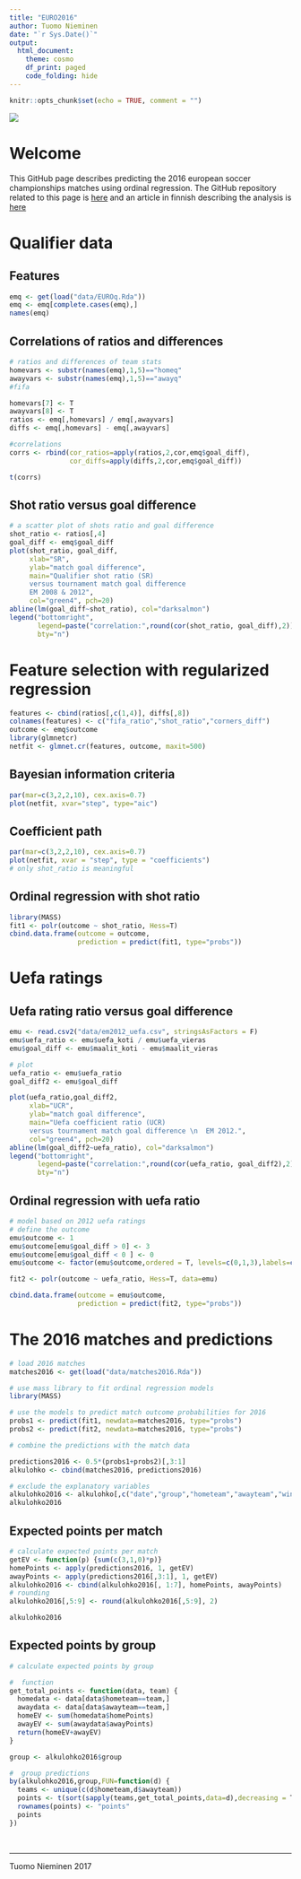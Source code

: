```yaml
---
title: "EURO2016"
author: Tuomo Nieminen
date: "`r Sys.Date()`"
output: 
  html_document:
    theme: cosmo
    df_print: paged
    code_folding: hide
---
```


```r
knitr::opts_chunk$set(echo = TRUE, comment = "")
```

![](em_quarters.png)

# Welcome

This GitHub page describes predicting the 2016 european soccer championships matches using ordinal regression. The GitHub repository related to this page is [here](https://github.com/TuomoNieminen/EURO2016) and an article in finnish describing the analysis is [here](http://tyyppiarvo.com/2016/06/jalkapallossa-kannattaa-laukoa-ennustimme-em-turnauksen-alkuvaiheen-ottelut-ja-jatkoonmenijat/)

# Qualifier data

## Features

```r

emq <- get(load("data/EUROq.Rda"))
emq <- emq[complete.cases(emq),]
names(emq)

```

## Correlations of ratios and differences

```r

# ratios and differences of team stats
homevars <- substr(names(emq),1,5)=="homeq"
awayvars <- substr(names(emq),1,5)=="awayq"
#fifa

homevars[7] <- T
awayvars[8] <- T
ratios <- emq[,homevars] / emq[,awayvars]
diffs <- emq[,homevars] - emq[,awayvars]

#correlations
corrs <- rbind(cor_ratios=apply(ratios,2,cor,emq$goal_diff),
               cor_diffs=apply(diffs,2,cor,emq$goal_diff))

t(corrs)
```

## Shot ratio versus goal difference

```r

# a scatter plot of shots ratio and goal difference
shot_ratio <- ratios[,4]
goal_diff <- emq$goal_diff
plot(shot_ratio, goal_diff,
     xlab="SR", 
     ylab="match goal difference",
     main="Qualifier shot ratio (SR) 
     versus tournament match goal difference 
     EM 2008 & 2012",
     col="green4", pch=20)
abline(lm(goal_diff~shot_ratio), col="darksalmon")
legend("bottomright",
       legend=paste("correlation:",round(cor(shot_ratio, goal_diff),2)),
       bty="n")

```


# Feature selection with regularized regression 

```r

features <- cbind(ratios[,c(1,4)], diffs[,8])
colnames(features) <- c("fifa_ratio","shot_ratio","corners_diff")
outcome <- emq$outcome
library(glmnetcr)
netfit <- glmnet.cr(features, outcome, maxit=500)
```

## Bayesian information criteria

```r

par(mar=c(3,2,2,10), cex.axis=0.7)
plot(netfit, xvar="step", type="aic")
```

## Coefficient path

```r
par(mar=c(3,2,2,10), cex.axis=0.7)
plot(netfit, xvar = "step", type = "coefficients")
# only shot_ratio is meaningful
```

## Ordinal regression with shot ratio

```r
library(MASS)
fit1 <- polr(outcome ~ shot_ratio, Hess=T)
cbind.data.frame(outcome = outcome, 
                 prediction = predict(fit1, type="probs"))

```


# Uefa ratings

## Uefa rating ratio versus goal difference

```r

emu <- read.csv2("data/em2012_uefa.csv", stringsAsFactors = F)
emu$uefa_ratio <- emu$uefa_koti / emu$uefa_vieras
emu$goal_diff <- emu$maalit_koti - emu$maalit_vieras

# plot
uefa_ratio <- emu$uefa_ratio
goal_diff2 <- emu$goal_diff

plot(uefa_ratio,goal_diff2,
     xlab="UCR", 
     ylab="match goal difference",
     main="Uefa coefficient ratio (UCR) 
     versus tournament match goal difference \n  EM 2012.",
     col="green4", pch=20)
abline(lm(goal_diff2~uefa_ratio), col="darksalmon")
legend("bottomright",
       legend=paste("correlation:",round(cor(uefa_ratio, goal_diff2),2)),
       bty="n")

```

## Ordinal regression with uefa ratio

```r

# model based on 2012 uefa ratings
# define the outcome
emu$outcome <- 1
emu$outcome[emu$goal_diff > 0] <- 3
emu$outcome[emu$goal_diff < 0 ] <- 0
emu$outcome <- factor(emu$outcome,ordered = T, levels=c(0,1,3),labels=c("loss","draw","win"))

fit2 <- polr(outcome ~ uefa_ratio, Hess=T, data=emu)

cbind.data.frame(outcome = emu$outcome, 
                 prediction = predict(fit2, type="probs"))


```

# The 2016 matches and predictions

```r

# load 2016 matches
matches2016 <- get(load("data/matches2016.Rda"))

# use mass library to fit ordinal regression models
library(MASS)

# use the models to predict match outcome probabilities for 2016
probs1 <- predict(fit1, newdata=matches2016, type="probs")
probs2 <- predict(fit2, newdata=matches2016, type="probs")

# combine the predictions with the match data

predictions2016 <- 0.5*(probs1+probs2)[,3:1]
alkulohko <- cbind(matches2016, predictions2016)

# exclude the explanatory variables 
alkulohko2016 <- alkulohko[,c("date","group","hometeam","awayteam","win","draw","loss", "homeuefa", "awayuefa", "uefa_ratio", "homeavrg_shots", "awayavrg_shots", "shot_ratio")]
alkulohko2016
```

## Expected points per match

```r

# calculate expected points per match
getEV <- function(p) {sum(c(3,1,0)*p)}
homePoints <- apply(predictions2016, 1, getEV)
awayPoints <- apply(predictions2016[,3:1], 1, getEV)
alkulohko2016 <- cbind(alkulohko2016[, 1:7], homePoints, awayPoints)
# rounding
alkulohko2016[,5:9] <- round(alkulohko2016[,5:9], 2)

alkulohko2016
```

## Expected points by group

```r

# calculate expected points by group

#  function
get_total_points <- function(data, team) {
  homedata <- data[data$hometeam==team,]
  awaydata <- data[data$awayteam==team,]
  homeEV <- sum(homedata$homePoints)
  awayEV <- sum(awaydata$awayPoints)
  return(homeEV+awayEV)
}

group <- alkulohko2016$group

#  group predictions
by(alkulohko2016,group,FUN=function(d) {
  teams <- unique(c(d$hometeam,d$awayteam))
  points <- t(sort(sapply(teams,get_total_points,data=d),decreasing = T))
  rownames(points) <- "points"
  points
})

```

<br>

<hr>

Tuomo Nieminen 2017

<br>